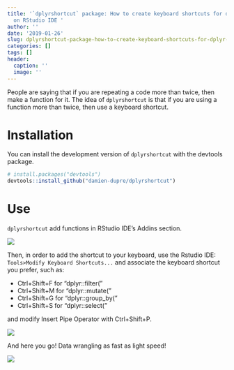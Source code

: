 ---
title: '`dplyrshortcut` package: How to create keyboard shortcuts for dplyr functions
  on RStudio IDE '
author: ''
date: '2019-01-26'
slug: dplyrshortcut-package-how-to-create-keyboard-shortcuts-for-dplyr-functions-on-rstudio-ide
categories: []
tags: []
header:
  caption: ''
  image: ''
---

People are saying that if you are repeating a code more than twice, then make a function for it. The idea of `dplyrshortcut` is that if you are using a function more than twice, then use a keyboard shortcut.

# Installation

You can install the development version of `dplyrshortcut` with the devtools package.

```{r, eval = FALSE}
# install.packages("devtools")
devtools::install_github("damien-dupre/dplyrshortcut")
```

# Use

`dplyrshortcut` add functions in RStudio IDE's Addins section.

![](/post/dplyrshortcut-package-how-to-create-keyboard-shortcuts-for-dplyr-functions-on-rstudio-ide_files/img_01.png)

Then, in order to add the shortcut to your keyboard, use the Rstudio IDE: `Tools>Modify Keyboard Shortcuts...` and associate the keyboard shortcut you prefer, such as:

* Ctrl+Shift+F for "dplyr::filter("
* Ctrl+Shift+M for "dplyr::mutate("
* Ctrl+Shift+G for "dplyr::group_by("
* Ctrl+Shift+S for "dplyr::select("

and modify Insert Pipe Operator with Ctrl+Shift+P.

![](/post/dplyrshortcut-package-how-to-create-keyboard-shortcuts-for-dplyr-functions-on-rstudio-ide_files/img_02.png)

And here you go! Data wrangling as fast as light speed! 

![](/post/dplyrshortcut-package-how-to-create-keyboard-shortcuts-for-dplyr-functions-on-rstudio-ide_files/gif_us.gif)

